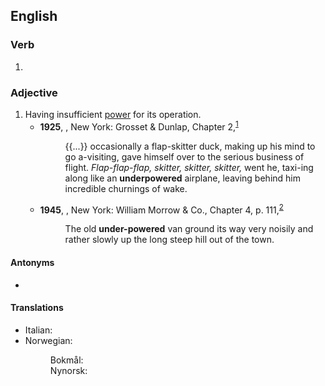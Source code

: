 ==English==

===Verb===
{{head|en|verb form}}

# {{en-past of|underpower}}

===Adjective===
{{en-adj}}

# Having insufficient [[power]] for its operation.
#* '''1925''', {{w|Stewart Edward White}}, New York: Grosset & Dunlap, Chapter 2,<sup>[https://fadedpage.com/books/201410K7/html.php]</sup>
#*: {{...}} occasionally a flap-skitter duck, making up his mind to go a-visiting, gave himself over to the serious business of flight. ''Flap-flap-flap, skitter, skitter, skitter,'' went he, taxi-ing along like an '''underpowered''' airplane, leaving behind him incredible churnings of wake.
#* '''1945''', {{w|Neville Shute}}, New York: William Morrow & Co., Chapter 4, p. 111,<sup>[http://www.fadedpage.com/books/20121105/html.php]</sup>
#*: The old '''under-powered''' van ground its way very noisily and rather slowly up the long steep hill out of the town.

====Antonyms====
* {{l|en|overpowered}}

====Translations====
{{trans-top}}
* Italian: {{t|it|sottopotenziato}}
* Norwegian:
*: Bokmål: {{t|nb|undermotorisert}}
*: Nynorsk: {{t|nn|undermotorisert}}
{{trans-mid}}
{{trans-bottom}}